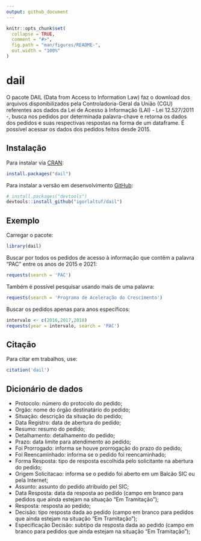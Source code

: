 ```yaml
---
output: github_document
---
```


<!-- README.md is generated from README.Rmd. Please edit that file -->

```r
knitr::opts_chunk$set(
  collapse = TRUE,
  comment = "#>",
  fig.path = "man/figures/README-",
  out.width = "100%"
)
```

# dail

<!-- badges: start -->
<!-- badges: end -->

O pacote DAIL (Data from Access to Information Law) faz o download dos arquivos disponibilizados pela Controladoria-Geral da União (CGU) referentes aos dados da Lei de Acesso à Informação (LAI) - Lei 12.527/2011 -, busca nos pedidos por determinada palavra-chave e retorna os dados dos pedidos e suas respectivas respostas na forma de um dataframe. É possível acessar os dados dos pedidos feitos desde 2015.

## Instalação

Para instalar via [CRAN](https://CRAN.R-project.org):

``` r
install.packages("dail")
```

Para instalar a versão em desenvolvimento [GitHub](https://github.com/):

``` r
# install.packages("devtools")
devtools::install_github("igorlaltuf/dail")
```
## Exemplo

Carregar o pacote:

``` r
library(dail)

```

Buscar por todos os pedidos de acesso à informação que contêm a palavra "PAC" entre os anos de 2015 e 2021:

``` r
requests(search = 'PAC')

```

Também é possível pesquisar usando mais de uma palavra:

``` r
requests(search = 'Programa de Aceleração do Crescimento')

```

Buscar os pedidos apenas para anos específicos:

``` r
intervalo <- c(2016,2017,2018)
requests(year = intervalo, search = 'PAC')
```
## Citação
Para citar em trabalhos, use:

```r
citation('dail')
```


## Dicionário de dados

- Protocolo: número do protocolo do pedido;
- Orgão: nome do órgão destinatário do pedido;
- Situação: descrição da situação do pedido;
- Data Registro: data de abertura do pedido;
- Resumo: resumo do pedido;
- Detalhamento: detalhamento do pedido;
- Prazo: data limite para atendimento ao pedido;
- Foi Prorrogado: informa se houve prorrogação do prazo do pedido;
- Foi Reencaminhado: informa se o pedido foi reencaminhado;
- Forma Resposta: tipo de resposta escolhida pelo solicitante na abertura do pedido;
- Origem Solicitacao: informa se o pedido foi aberto em um Balcão SIC ou pela Internet;
- Assunto: assunto do pedido atribuído pel SIC;
- Data Resposta: data da resposta ao pedido (campo em branco para pedidos que ainda estejam na situação "Em Tramitação");
- Resposta: resposta ao pedido;
- Decisão: tipo resposta dada ao pedido (campo em branco para pedidos que ainda estejam na situação "Em Tramitação");
- Especificação Decisão: subtipo da resposta dada ao pedido (campo em branco para pedidos que ainda estejam na situação "Em Tramitação");
